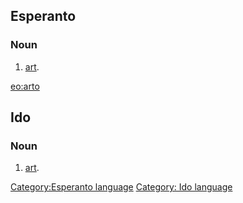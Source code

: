 ==Esperanto==
===Noun===
# [[art]].

{{Universala Vortaro}}
[[eo:arto]]
[[Category:Esperanto language]]

==Ido==
===Noun===
# [[art]].
[[Category: Ido language]]